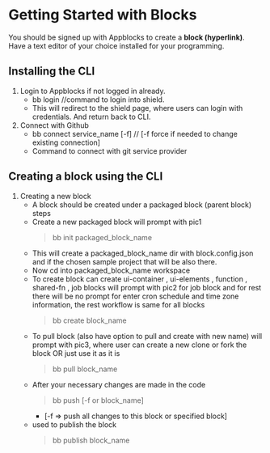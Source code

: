 # Getting Started with Blocks

You should be signed up with Appblocks to create a **block (hyperlink)**. Have a text editor of your choice installed for your programming.

## Installing the CLI

1. Login to Appblocks if not logged in already.
    * bb login //command to login into shield. 
    * This will redirect to the shield page,  where users can login with credentials. And return back to CLI.
2. Connect with Github
    * bb connect service_name [-f] // [-f force if needed to change existing connection] 
    * Command to connect with git service provider


## Creating a block using the CLI

1. Creating a new block
   * A block should be created under a packaged block (parent block) steps
   * Create a new packaged block will prompt with pic1  
      > bb init packaged_block_name  
   * This will create a packaged_block_name dir with block.config.json and if the chosen sample project that will be also there.  
   * Now cd into packaged_block_name workspace
   * To create block can create ui-container , ui-elements , function , shared-fn , job blocks will prompt with pic2 for job block and for rest there will be no prompt for enter cron schedule and time zone information, the rest workflow is same for all blocks
      > bb create block_name
   * To pull block (also have option to pull and create with new name) will prompt with pic3, where user can create a new clone or fork the block OR just use it as it is 
      > bb pull block_name 
   * After your necessary changes are made in the code
      > bb push [-f or block_name]  
      * [-f => push all changes to this block or specified block]
    * used to publish the block
        > bb publish block_name 

